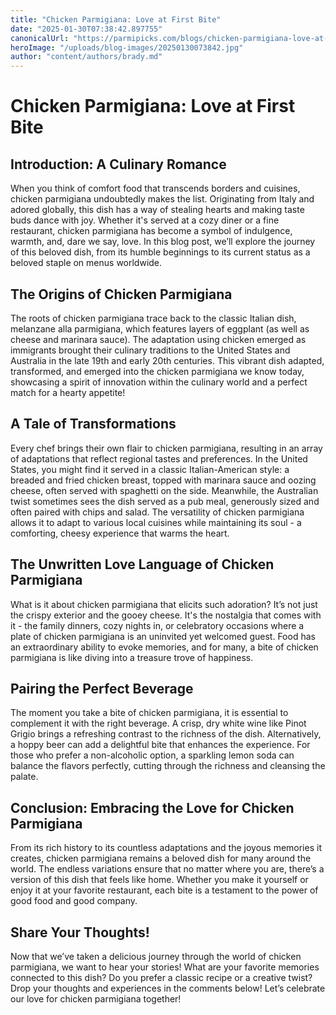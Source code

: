```yaml
---
title: "Chicken Parmigiana: Love at First Bite"
date: "2025-01-30T07:38:42.897755"
canonicalUrl: "https://parmipicks.com/blogs/chicken-parmigiana-love-at-first-bite"
heroImage: "/uploads/blog-images/20250130073842.jpg"
author: "content/authors/brady.md"
---
```


# Chicken Parmigiana: Love at First Bite

## Introduction: A Culinary Romance

When you think of comfort food that transcends borders and cuisines, chicken parmigiana undoubtedly makes the list. Originating from Italy and adored globally, this dish has a way of stealing hearts and making taste buds dance with joy. Whether it's served at a cozy diner or a fine restaurant, chicken parmigiana has become a symbol of indulgence, warmth, and, dare we say, love. In this blog post, we’ll explore the journey of this beloved dish, from its humble beginnings to its current status as a beloved staple on menus worldwide.

## The Origins of Chicken Parmigiana

The roots of chicken parmigiana trace back to the classic Italian dish, melanzane alla parmigiana, which features layers of eggplant (as well as cheese and marinara sauce). The adaptation using chicken emerged as immigrants brought their culinary traditions to the United States and Australia in the late 19th and early 20th centuries. This vibrant dish adapted, transformed, and emerged into the chicken parmigiana we know today, showcasing a spirit of innovation within the culinary world and a perfect match for a hearty appetite!

## A Tale of Transformations

Every chef brings their own flair to chicken parmigiana, resulting in an array of adaptations that reflect regional tastes and preferences. In the United States, you might find it served in a classic Italian-American style: a breaded and fried chicken breast, topped with marinara sauce and oozing cheese, often served with spaghetti on the side. Meanwhile, the Australian twist sometimes sees the dish served as a pub meal, generously sized and often paired with chips and salad. The versatility of chicken parmigiana allows it to adapt to various local cuisines while maintaining its soul - a comforting, cheesy experience that warms the heart.

## The Unwritten Love Language of Chicken Parmigiana

What is it about chicken parmigiana that elicits such adoration? It’s not just the crispy exterior and the gooey cheese. It's the nostalgia that comes with it - the family dinners, cozy nights in, or celebratory occasions where a plate of chicken parmigiana is an uninvited yet welcomed guest. Food has an extraordinary ability to evoke memories, and for many, a bite of chicken parmigiana is like diving into a treasure trove of happiness.

## Pairing the Perfect Beverage

The moment you take a bite of chicken parmigiana, it is essential to complement it with the right beverage. A crisp, dry white wine like Pinot Grigio brings a refreshing contrast to the richness of the dish. Alternatively, a hoppy beer can add a delightful bite that enhances the experience. For those who prefer a non-alcoholic option, a sparkling lemon soda can balance the flavors perfectly, cutting through the richness and cleansing the palate.

## Conclusion: Embracing the Love for Chicken Parmigiana

From its rich history to its countless adaptations and the joyous memories it creates, chicken parmigiana remains a beloved dish for many around the world. The endless variations ensure that no matter where you are, there’s a version of this dish that feels like home. Whether you make it yourself or enjoy it at your favorite restaurant, each bite is a testament to the power of good food and good company.

## Share Your Thoughts!

Now that we’ve taken a delicious journey through the world of chicken parmigiana, we want to hear your stories! What are your favorite memories connected to this dish? Do you prefer a classic recipe or a creative twist? Drop your thoughts and experiences in the comments below! Let’s celebrate our love for chicken parmigiana together!
 